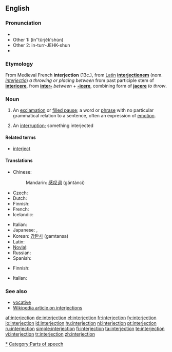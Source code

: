 {{wikipedia}}
==English==

===Pronunciation===
* {{IPA|/ˌɪn.tɝ.ˈʤɛk.ʃn̩/}}
* Other 1: (ĭnʺtûrjĕkʹshu̇n)
* Other 2: in-turr-JEHK-shun
* {{audio|en-us-interjection.ogg|Audio (US)}}

===Etymology===
From Medieval French '''interjection''' (13c.), from [[w:Latin|Latin]] '''[[interjectionem]]''' (nom. ''[[interjectio]]'') ''a throwing or placing between'' from past participle stem of '''[[intericere]]''', from '''[[inter-]]''' ''between'' + '''[[-icere]]''', combining form of '''[[jacere]]''' ''to throw''.

===Noun===
{{en-noun}}

# {{grammar}} An [[exclamation]] or [[filled pause]]; a word or [[phrase]] with no particular grammatical relation to a sentence, often an expression of [[emotion]].
# An [[interruption]]; something interjected

====Related terms====
* [[interject]]

====Translations====
{{trans-top|an exclamation or filled pause in grammar}}
* Chinese:
*: Mandarin: [[感叹词]] (gǎntàncí)
* Czech: {{t-|cs|citoslovce|n}}
* Dutch: {{t-|de|tussenwerpsel|n}}
* Finnish: {{t+|fi|huudahdussana}}
* French: {{t+|fr|interjection|f}}
* Icelandic: {{t|is|upphrópun|f}}
{{trans-mid}}
* Italian: {{t|it|interiezione|f}}
* Japanese: {{t-|ja|感嘆詞|tr=kantanshi|sc=Jpan}}, {{t-|ja|間投詞|tr=kantōshi|sc=Jpan}}
* Korean: [[감탄사]] (gamtansa)
* Latin: {{t|la|interiectio|f}}
* [[Novial]]: {{tø|nov|interjektione|xs=Novial}}
* Russian: {{t+|ru|междометие|n|tr=meždométije|sc=Cyrl}}
* Spanish: {{t+|es|interjección}}
{{trans-bottom}}

{{trans-top|an interruption}}
* Finnish: {{t+|fi|huudahdus}}
{{trans-mid}}
* Italian: {{t|it|intervento|m}}
{{trans-bottom}}

===See also===
* [[vocative]]
* [[w:Interjection|Wikipedia article on interjections]]

[[Category:Interjections|*]]
[[Category:Parts of speech]]

[[af:interjection]]
[[de:interjection]]
[[el:interjection]]
[[fr:interjection]]
[[fy:interjection]]
[[io:interjection]]
[[id:interjection]]
[[hu:interjection]]
[[nl:interjection]]
[[pt:interjection]]
[[ru:interjection]]
[[simple:interjection]]
[[fi:interjection]]
[[ta:interjection]]
[[te:interjection]]
[[vi:interjection]]
[[tr:interjection]]
[[zh:interjection]]